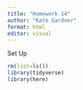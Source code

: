 ```yaml
---
title: "Homework 14"
author: "Kate Gardner"
format: html
editor: visual
---
```


Set Up

```r
rm(list=ls())
library(tidyverse)
library(here)
```
